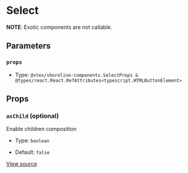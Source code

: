 # Select

**NOTE**: Exotic components are not callable.

## Parameters

### `props`

- Type: `@vtex/shoreline-components.SelectProps & @types/react.React.RefAttributes<typescript.HTMLButtonElement>`

## Props

### `asChild` (optional)

Enable children composition

- Type: `boolean`

- Default: `false`

[View source](https://github.com/vtex/shoreline/blob/471a221f9/packages/components/src/select/select.tsx#L5)
